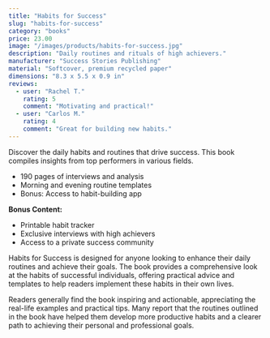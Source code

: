 ```yaml
---
title: "Habits for Success"
slug: "habits-for-success"
category: "books"
price: 23.00
image: "/images/products/habits-for-success.jpg"
description: "Daily routines and rituals of high achievers."
manufacturer: "Success Stories Publishing"
material: "Softcover, premium recycled paper"
dimensions: "8.3 x 5.5 x 0.9 in"
reviews:
  - user: "Rachel T."
    rating: 5
    comment: "Motivating and practical!"
  - user: "Carlos M."
    rating: 4
    comment: "Great for building new habits."
---
```


Discover the daily habits and routines that drive success. This book compiles insights from top performers in various fields.

- 190 pages of interviews and analysis
- Morning and evening routine templates
- Bonus: Access to habit-building app

**Bonus Content:**
- Printable habit tracker
- Exclusive interviews with high achievers
- Access to a private success community

Habits for Success is designed for anyone looking to enhance their daily routines and achieve their goals. The book provides a comprehensive look at the habits of successful individuals, offering practical advice and templates to help readers implement these habits in their own lives.

Readers generally find the book inspiring and actionable, appreciating the real-life examples and practical tips. Many report that the routines outlined in the book have helped them develop more productive habits and a clearer path to achieving their personal and professional goals.

